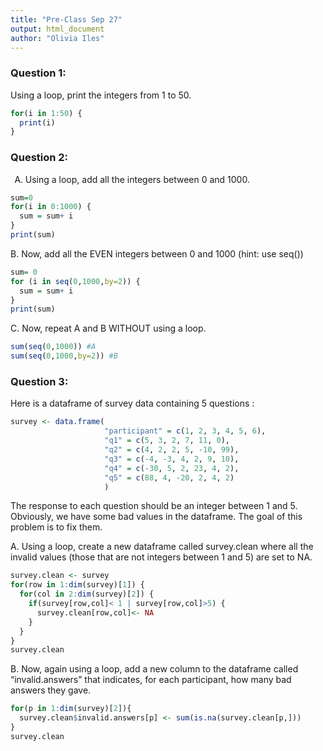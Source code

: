```yaml
---
title: "Pre-Class Sep 27"
output: html_document
author: "Olivia Iles"
---
```


### Question 1:

Using a loop, print the integers from 1 to 50. 

```r
for(i in 1:50) {
  print(i)
}
```

### Question 2:

A.  Using a loop, add all the integers between 0 and 1000.

```r
sum=0
for(i in 0:1000) {
  sum = sum+ i
}
print(sum)
```

B. Now, add all the EVEN integers between 0 and 1000 (hint: use seq())

```r
sum= 0
for (i in seq(0,1000,by=2)) {
  sum = sum+ i
}
print(sum)
```

C. Now, repeat A and B WITHOUT using a loop.

```r
sum(seq(0,1000)) #A
sum(seq(0,1000,by=2)) #B
```

### Question 3:

Here is a dataframe of survey data containing 5 questions :

```r
survey <- data.frame(
                     "participant" = c(1, 2, 3, 4, 5, 6),
                     "q1" = c(5, 3, 2, 7, 11, 0),
                     "q2" = c(4, 2, 2, 5, -10, 99),
                     "q3" = c(-4, -3, 4, 2, 9, 10),
                     "q4" = c(-30, 5, 2, 23, 4, 2),
                     "q5" = c(88, 4, -20, 2, 4, 2)
                     )
```
The response to each question should be an integer between 1 and 5. Obviously, we have some bad values in the dataframe. The goal of this problem is to fix them.

A. Using a loop, create a new dataframe called survey.clean where all the invalid values (those that are not integers between 1 and 5) are set to NA.

```r
survey.clean <- survey
for(row in 1:dim(survey)[1]) {
  for(col in 2:dim(survey)[2]) {
    if(survey[row,col]< 1 | survey[row,col]>5) {
      survey.clean[row,col]<- NA
    }
  }
}
survey.clean
```

B. Now, again using a loop, add a new column to the dataframe called “invalid.answers” that indicates, for each participant, how many bad answers they gave.

```r
for(p in 1:dim(survey)[2]){
  survey.clean$invalid.answers[p] <- sum(is.na(survey.clean[p,]))
}
survey.clean
```